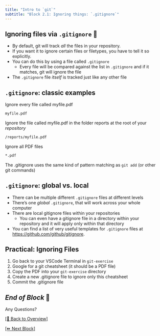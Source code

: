 ```yaml
---
title: "Intro to `git`"
subtitle: "Block 2.1: Ignoring things: `.gitignore`"
---
```


## Ignoring files via `.gitignore` 🙈

- By default, git will track *all* the files in your repository.
- If you want it to ignore certain files or filetypes, you have to tell it so explicitly.
- You can do this by using a file called `.gitignore`
  - Every file will be compared against the list in `.gitignore` and if it matches, git will ignore the file
- The `.gitignore` file *itself* is tracked just like any other file

## `.gitignore`: classic examples

Ignore every file called myfile.pdf

```bash
myfile.pdf
```

Ignore the file called myfile.pdf in the folder reports at the root of your *repository*

```bash
/reports/myfile.pdf
```

Ignore all PDF files

```bash
*.pdf
```

:::{.callout-tip}
The .gitignore uses the same kind of pattern matching as `git add` (or other git commands)
:::

## `.gitignore`: global vs. local

- There can be multiple different `.gitignore` files at different levels
- There's one *global* `.gitignore`, that will work across your whole computer
- There are local gitignore files within your repositories
  - You can even have a gitignore file in a directory within your repository and it will apply only within that directory
- You can find a list of very useful templates for `.gitignore` files at <https://github.com/github/gitignore>.

## Practical: Ignoring Files {background-color="black"}

1. Go back to your VSCode Terminal in `git-exercise`
2. Google for a git cheatsheet (it should be a PDF file)
3. Copy the PDF into your `git-exercise` directory
4. Create a new .gitignore file to ignore only this cheatsheet
5. Commit the .gitignore file

## *End of Block* 🎉 {background-color="black"}

:::{.r-fit-text}
Any Questions?
:::

[[🏡 Back to Overview]](./index.html)

[[⏩️ Next Block]](./2.2-history.html) 
